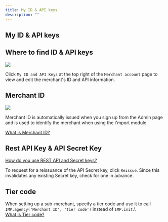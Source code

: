 ```yaml
---
title: My ID & API keys
description: ""
---
```


## My ID & API keys

## Where to find ID & API keys

![](</gitbook-assets/en/Untitled (8).png>)

Click `My ID and API Keys` at the top right of the `Merchant account` page to view and edit the
merchant's ID and API information.

## Merchant ID

![](</gitbook-assets/en/Untitled (9).png>)

Merchant ID is automatically issued when you sign up from the Admin page and is used to identify the
merchant when using the i'mport module.

[What is Merchant ID?](../../../ready/3)

## Rest API Key & API Secret Key

[How do you use REST API and Secret keys?](../../../ready/3)

To request for a reissuance of the API Secret key, click `Reissue`. Since this invalidates any
existing Secret key, check for one in advance.

## Tier code

When setting up a sub-merchant, specify a tier code and use it to call
`IMP.agency('Merchant ID', 'tier code')` instead of `IMP.init`.\ \
[What is Tier code?](https://app.gitbook.com/o/nad6nqI7LNE1TGdY19Od/s/hTv8JEzyM5h4cYcL5StH/~/changes/ODVnpYTO5vpALC4y3dhS/tips/agency-and-tier)
